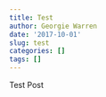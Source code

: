 ```yaml
---
title: Test
author: Georgie Warren
date: '2017-10-01'
slug: test
categories: []
tags: []
---
```


Test Post